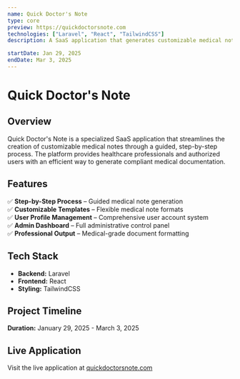 ```yaml
---
name: Quick Doctor's Note
type: core
preview: https://quickdoctorsnote.com
technologies: ["Laravel", "React", "TailwindCSS"]
description: A SaaS application that generates customizable medical notes by following step by step process. It has user profile management and a comprehensive admin dashboard for handling administrative tasks.

startDate: Jan 29, 2025
endDate: Mar 3, 2025
---
```


# **Quick Doctor's Note**

## **Overview**

Quick Doctor's Note is a specialized SaaS application that streamlines the creation of customizable medical notes through a guided, step-by-step process. The platform provides healthcare professionals and authorized users with an efficient way to generate compliant medical documentation.

## **Features**

✅ **Step-by-Step Process** – Guided medical note generation  
✅ **Customizable Templates** – Flexible medical note formats  
✅ **User Profile Management** – Comprehensive user account system  
✅ **Admin Dashboard** – Full administrative control panel  
✅ **Professional Output** – Medical-grade document formatting

## **Tech Stack**

- **Backend:** Laravel
- **Frontend:** React
- **Styling:** TailwindCSS

## **Project Timeline**

**Duration:** January 29, 2025 - March 3, 2025

## **Live Application**

Visit the live application at [quickdoctorsnote.com](https://quickdoctorsnote.com)

